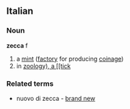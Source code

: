 ==Italian==
===Noun===
'''zecca''' f
# a [[mint]] ([[factory]] for producing [[coinage]])
# in [[zoology), a [[tick]]
===Related terms===
* nuovo di zecca - [[brand new]]